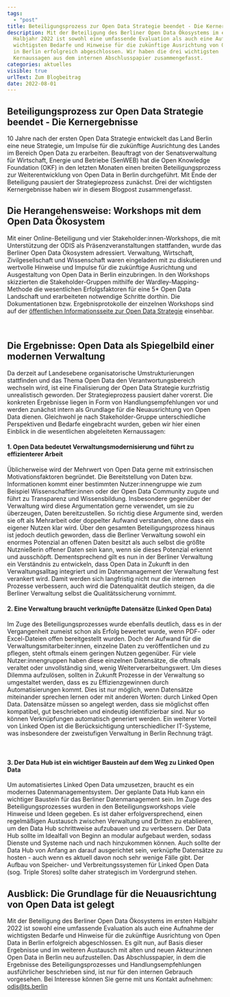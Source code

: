 ```yaml
---
tags:
  - "post"
title: Beteiligungsprozess zur Open Data Strategie beendet - Die Kernergebnisse
description: Mit der Beteiligung des Berliner Open Data Ökosystems im ersten
  Halbjahr 2022 ist sowohl eine umfassende Evaluation als auch eine Aufnahme der
  wichtigsten Bedarfe und Hinweise für die zukünftige Ausrichtung von Open Data
  in Berlin erfolgreich abgeschlossen. Wir haben die drei wichtigsten
  Kernaussagen aus dem internen Abschlusspapier zusammengefasst.
categories: aktuelles
visible: true
urlText: Zum Blogbeitrag
date: 2022-08-01
---
```


## Beteiligungsprozess zur Open Data Strategie beendet - Die Kernergebnisse

10 Jahre nach der ersten Open Data Strategie entwickelt das Land Berlin eine neue Strategie, um Impulse für die zukünftige Ausrichtung des Landes im Bereich Open Data zu erarbeiten. Beauftragt von der Senatsverwaltung für Wirtschaft, Energie und Betriebe (SenWEB) hat die Open Knowledge Foundation (OKF) in den letzten Monaten einen breiten Beteiligungsprozess zur Weiterentwicklung von Open Data in Berlin durchgeführt. Mit Ende der Beteiligung pausiert der Strategieprozess zunächst. Drei der wichtigsten Kernergebnisse haben wir in diesem Blogpost zusammengefasst.

## Die Herangehensweise: Workshops mit dem Open Data Ökosystem

Mit einer Online-Beteiligung und vier Stakeholder:innen-Workshops, die mit Unterstützung der ODIS als Präsenzveranstaltungen stattfanden, wurde das Berliner Open Data Ökosystem adressiert. Verwaltung, Wirtschaft, Zivilgesellschaft und Wissenschaft waren eingeladen mit zu diskutieren und wertvolle Hinweise und Impulse für die zukünftige Ausrichtung und Ausgestaltung von Open Data in Berlin einzubringen. In den Workshops skizzierten die Stakeholder-Gruppen mithilfe der Wardley-Mapping-Methode die wesentlichen Erfolgsfaktoren für eine 5\* Open Data Landschaft und erarbeiteten notwendige Schritte dorthin. Die Dokumentationen bzw. Ergebnisprotokolle der einzelnen Workshops sind auf der [öffentlichen Informationsseite zur Open Data Strategie](https://strategie.odis-berlin.de/) einsehbar.


<ImageSection
  src="/images/foto_highlights_beteiligungsworkshops.png"
  caption="Eindrücke aus den vier Beteiligungsworkshops"
/>

<br />

## Die Ergebnisse: Open Data als Spiegelbild einer modernen Verwaltung

Da derzeit auf Landesebene organisatorische Umstrukturierungen stattfinden und das Thema Open Data den Verantwortungsbereich wechseln wird, ist eine Finalisierung der Open Data Strategie kurzfristig unrealistisch geworden. Der Strategieprozess pausiert daher vorerst. Die konkreten Ergebnisse liegen in Form von Handlungsempfehlungen vor und werden zunächst intern als Grundlage für die Neuausrichtung von Open Data dienen. Gleichwohl je nach Stakeholder-Gruppe unterschiedliche Perspektiven und Bedarfe eingebracht wurden, geben wir hier einen Einblick in die wesentlichen abgeleiteten Kernaussagen:

#### 1. Open Data bedeutet Verwaltungsmodernisierung und führt zu effizienterer Arbeit

Üblicherweise wird der Mehrwert von Open Data gerne mit extrinsischen Motivationsfaktoren begründet. Die Bereitstellung von Daten bzw. Informationen kommt einer bestimmten Nutzer:innengruppe wie zum Beispiel Wissenschaftler:innen oder der Open Data Community zugute und führt zu Transparenz und Wissensbildung. Insbesondere gegenüber der Verwaltung wird diese Argumentation gerne verwendet, um sie zu überzeugen, Daten bereitzustellen. So richtig diese Argumente sind, werden sie oft als Mehrarbeit oder doppelter Aufwand verstanden, ohne dass ein eigener Nutzen klar wird. Über den gesamten Beteiligungsprozess hinaus ist jedoch deutlich geworden, dass die Berliner Verwaltung sowohl ein enormes Potenzial an offenen Daten besitzt als auch selbst die größte Nutznießerin offener Daten sein kann, wenn sie dieses Potenzial erkennt und ausschöpft. Dementsprechend gilt es nun in der Berliner Verwaltung ein Verständnis zu entwickeln, dass Open Data in Zukunft in den Verwaltungsalltag integriert und im Datenmanagement der Verwaltung fest verankert wird. Damit werden sich langfristig nicht nur die internen Prozesse verbessern, auch wird die Datenqualität deutlich steigen, da die Berliner Verwaltung selbst die Qualitätssicherung vornimmt.

#### 2. Eine Verwaltung braucht verknüpfte Datensätze (Linked Open Data)

Im Zuge des Beteiligungsprozesses wurde ebenfalls deutlich, dass es in der Vergangenheit zumeist schon als Erfolg bewertet wurde, wenn PDF- oder Excel-Dateien offen bereitgestellt wurden. Doch der Aufwand für die Verwaltungsmitarbeiter:innen, einzelne Daten zu veröffentlichen und zu pflegen, steht oftmals einem geringen Nutzen gegenüber. Für viele Nutzer:innengruppen haben diese einzelnen Datensätze, die oftmals veraltet oder unvollständig sind, wenig Weiterverarbeitungswert. Um dieses Dilemma aufzulösen, sollten in Zukunft Prozesse in der Verwaltung so umgestaltet werden, dass es zu Effizienzgewinnen durch Automatisierungen kommt. Dies ist nur möglich, wenn Datensätze miteinander sprechen lernen oder mit anderen Worten: durch Linked Open Data. Datensätze müssen so angelegt werden, dass sie möglichst offen kompatibel, gut beschrieben und eindeutig identifizierbar sind. Nur so können Verknüpfungen automatisch generiert werden. Ein weiterer Vorteil von Linked Open ist die Berücksichtigung unterschiedlicher IT-Systeme, was insbesondere der zweistufigen Verwaltung in Berlin Rechnung trägt.

<ImageSection
  src="/images/5_sterne_modell.png"
  caption="Das 5* Open Data Modell nach Tim Berners-Lee"
/>

<br />

#### 3. Der Data Hub ist ein wichtiger Baustein auf dem Weg zu Linked Open Data

Um automatisiertes Linked Open Data umzusetzen, braucht es ein modernes Datenmanagementsystem. Der geplante Data Hub kann ein wichtiger Baustein für das Berliner Datenmanagement sein. Im Zuge des Beteiligungsprozesses wurden in den Beteiligungsworkshops viele Hinweise und Ideen gegeben. Es ist daher erfolgversprechend, einen regelmäßigen Austausch zwischen Verwaltung und Dritten zu etablieren, um den Data Hub schrittweise aufzubauen und zu verbessern. Der Data Hub sollte im Idealfall von Beginn an modular aufgebaut werden, sodass Dienste und Systeme nach und nach hinzukommen können. Auch sollte der Data Hub von Anfang an darauf ausgerichtet sein, verknüpfte Datensätze zu hosten - auch wenn es aktuell davon noch sehr wenige Fälle gibt. Der Aufbau von Speicher- und Verbreitungssystemen für Linked Open Data (sog. Triple Stores) sollte daher strategisch im Vordergrund stehen.

## Ausblick: Die Grundlage für die Neuausrichtung von Open Data ist gelegt

Mit der Beteiligung des Berliner Open Data Ökosystems im ersten Halbjahr 2022 ist sowohl eine umfassende Evaluation als auch eine Aufnahme der wichtigsten Bedarfe und Hinweise für die zukünftige Ausrichtung von Open Data in Berlin erfolgreich abgeschlossen. Es gilt nun, auf Basis dieser Ergebnisse und im weiteren Austausch mit alten und neuen Akteur:innen Open Data in Berlin neu aufzustellen. Das Abschlusspapier, in dem die Ergebnisse des Beteiligungsprozesses und Handlungsempfehlungen ausführlicher beschrieben sind, ist nur für den internen Gebrauch vorgesehen. Bei Interesse können Sie gerne mit uns Kontakt aufnehmen: [odis@ts.berlin](mailto:odis@ts.berlin)
